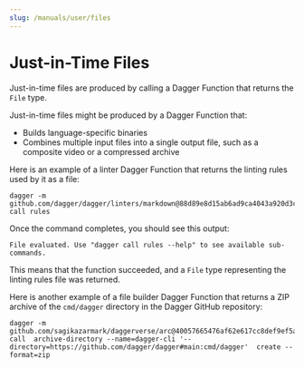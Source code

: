 ```yaml
---
slug: /manuals/user/files
---
```


# Just-in-Time Files

Just-in-time files are produced by calling a Dagger Function that returns the `File` type.

Just-in-time files might be produced by a Dagger Function that:

- Builds language-specific binaries
- Combines multiple input files into a single output file, such as a composite video or a compressed archive

Here is an example of a linter Dagger Function that returns the linting rules used by it as a file:

```shell
dagger -m github.com/dagger/dagger/linters/markdown@88d89e8d15ab6ad9ca4043a920d3cd735a6405fd call rules
```

Once the command completes, you should see this output:

```shell
File evaluated. Use "dagger call rules --help" to see available sub-commands.
```

This means that the function succeeded, and a `File` type representing the linting rules file was returned.

Here is another example of a file builder Dagger Function that returns a ZIP archive of the `cmd/dagger` directory in the Dagger GitHub repository:

```shell
dagger -m github.com/sagikazarmark/daggerverse/arc@40057665476af62e617cc8def9ef5a87735264a9 call  archive-directory --name=dagger-cli '--directory=https://github.com/dagger/dagger#main:cmd/dagger'  create --format=zip
```

